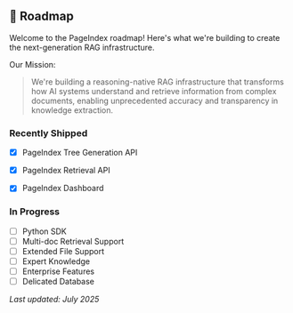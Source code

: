 ## 🚩 Roadmap

Welcome to the PageIndex roadmap! Here's what we're building to create the next-generation RAG infrastructure.

Our Mission:
> We're building a reasoning-native RAG infrastructure that transforms how AI systems understand and retrieve information from complex documents, enabling unprecedented accuracy and transparency in knowledge extraction.


### Recently Shipped
- [x]  PageIndex Tree Generation API 
- [x]  PageIndex Retrieval API 
- [x]  PageIndex Dashboard 


### In Progress
- [ ]  Python SDK
- [ ]  Multi-doc Retrieval Support
- [ ]  Extended File Support
- [ ]  Expert Knowledge 
- [ ]  Enterprise Features
- [ ]  Delicated Database

*Last updated: July 2025*